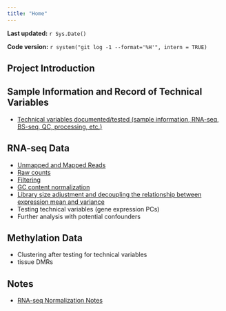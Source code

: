 ```yaml
---
title: "Home"
---
```


**Last updated:** `r Sys.Date()`

**Code version:** `r system("git log -1 --format='%H'", intern = TRUE)`

## Project Introduction

## Sample Information and Record of Technical Variables

*  [Technical variables documented/tested (sample information, RNA-seq, BS-seq, QC, processing, etc.)](../docs/List_technical_variables.docx)

## RNA-seq Data

*  [Unmapped and Mapped Reads](../analysis/Plots_unmapped_mapped_RNAseq_reads.html)
*  [Raw counts](../analysis/Normalization_plots.html)
*  [Filtering](../analysis/Filtering_analysis.html)
*  [GC content normalization](../analysis/GC_content_normalization_CHT.html)
*  [Library size adjustment and decoupling the relationship between expression mean and variance](../analysis/TMM_voom_on_GC_normalized_data.html)
*  Testing technical variables (gene expression PCs)
*  Further analysis with potential confounders

## Methylation Data

*  Clustering after testing for technical variables 
*  tissue DMRs

## Notes

*  [RNA-seq Normalization Notes](../docs/Normalization_Notes.docx)




